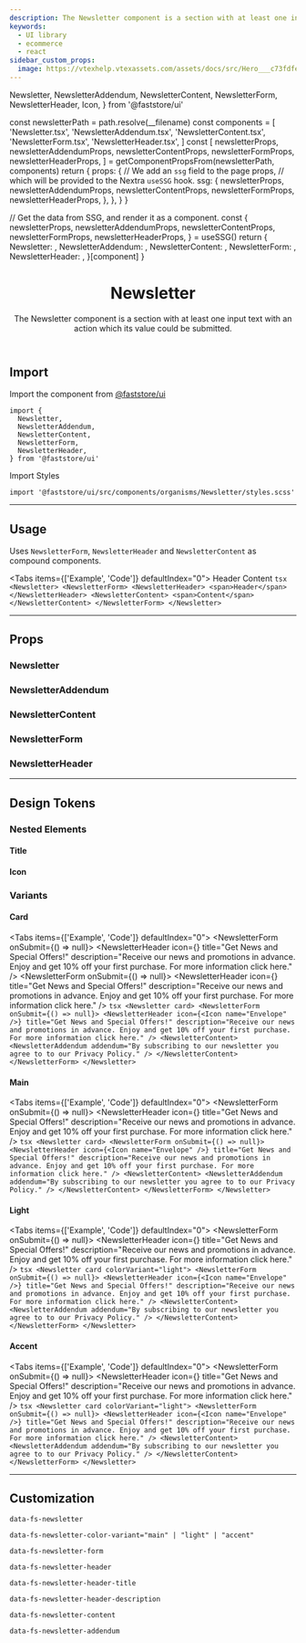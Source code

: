 ```yaml
---
description: The Newsletter component is a section with at least one input text with an action which its value could be submitted..
keywords:
  - UI library
  - ecommerce
  - react
sidebar_custom_props:
  image: https://vtexhelp.vtexassets.com/assets/docs/src/Hero___c73fdfe80ce87c2ccc4701c07e9d5398.png
---
```


  Newsletter,
  NewsletterAddendum,
  NewsletterContent,
  NewsletterForm,
  NewsletterHeader,
  Icon,
} from '@faststore/ui'


  const newsletterPath = path.resolve(__filename)
  const components = [
    'Newsletter.tsx',
    'NewsletterAddendum.tsx',
    'NewsletterContent.tsx',
    'NewsletterForm.tsx',
    'NewsletterHeader.tsx',
  ]
  const [
    newsletterProps,
    newsletterAddendumProps,
    newsletterContentProps,
    newsletterFormProps,
    newsletterHeaderProps,
  ] = getComponentPropsFrom(newsletterPath, components)
  return {
    props: {
      // We add an `ssg` field to the page props,
      // which will be provided to the Nextra `useSSG` hook.
      ssg: {
        newsletterProps,
        newsletterAddendumProps,
        newsletterContentProps,
        newsletterFormProps,
        newsletterHeaderProps,
      },
    },
  }
}

  // Get the data from SSG, and render it as a component.
  const {
    newsletterProps,
    newsletterAddendumProps,
    newsletterContentProps,
    newsletterFormProps,
    newsletterHeaderProps,
  } = useSSG()
  return {
    Newsletter: <PropsSection propsList={newsletterProps} />,
    NewsletterAddendum: <PropsSection propsList={newsletterAddendumProps} />,
    NewsletterContent: <PropsSection propsList={newsletterContentProps} />,
    NewsletterForm: <PropsSection propsList={newsletterFormProps} />,
    NewsletterHeader: <PropsSection propsList={newsletterHeaderProps} />,
  }[component]
}

<header>

# Newsletter

The Newsletter component is a section with at least one input text with an action which its value could be submitted.

</header>

## Import

Import the component from [@faststore/ui](/../components)

```tsx
import {
  Newsletter,
  NewsletterAddendum,
  NewsletterContent,
  NewsletterForm,
  NewsletterHeader,
} from '@faststore/ui'
```

Import Styles

```tsx
import '@faststore/ui/src/components/organisms/Newsletter/styles.scss'
```

---

## Usage

Uses `NewsletterForm`, `NewsletterHeader` and `NewsletterContent` as compound components.

<Tabs items={['Example', 'Code']} defaultIndex="0">
  <Tab>
    <OverviewSection>
      <Newsletter>
        <NewsletterForm>
          <NewsletterHeader>
            <span>Header</span>
          </NewsletterHeader>
          <NewsletterContent>
            <span>Content</span>
          </NewsletterContent>
        </NewsletterForm>
      </Newsletter>
    </OverviewSection>
  </Tab>
  <Tab>
    ```tsx
    <Newsletter>
      <NewsletterForm>
        <NewsletterHeader>
          <span>Header</span>
        </NewsletterHeader>
        <NewsletterContent>
          <span>Content</span>
        </NewsletterContent>
      </NewsletterForm>
    </Newsletter>
    ```
  </Tab>
</Tabs>

---

## Props

### Newsletter

<NewsletterPropsSection component="Newsletter" />

### NewsletterAddendum

<NewsletterPropsSection component="NewsletterAddendum" />

### NewsletterContent

<NewsletterPropsSection component="NewsletterContent" />

### NewsletterForm

<NewsletterPropsSection component="NewsletterForm" />

### NewsletterHeader

<NewsletterPropsSection component="NewsletterHeader" />

---

## Design Tokens

<TokenTable>
  <TokenRow
    token="--fs-newsletter-padding-mobile"
    value="var(--fs-spacing-5)"
  />
  <TokenRow
    token="--fs-newsletter-padding-desktop"
    value="var(--fs-spacing-9) 10%"
  />
  <TokenRow token="--fs-newsletter-border-radius" value="0" />
</TokenTable>

### Nested Elements

#### Title

<TokenTable>
  <TokenRow
    token="--fs-newsletter-title-size"
    value="var(--fs-text-size-title-section)"
  />
  <TokenRow
    token="--fs-newsletter-title-weight"
    value="var(--fs-text-weight-bold)"
  />
</TokenTable>

#### Icon

<TokenTable>
  <TokenRow token="--fs-newsletter-icon-size" value="var(--fs-spacing-5)" />
</TokenTable>

### Variants

#### Card

<Tabs items={['Example', 'Code']} defaultIndex="0">
  <Tab>
    <OverviewSection>
      <Newsletter card>
        <NewsletterForm onSubmit={() => null}>
          <NewsletterHeader
            icon={<Icon name="Envelope" />}
            title="Get News and Special Offers!"
            description="Receive our news and promotions in advance. Enjoy and get 10% off your first purchase. For more information click here."
          />
          <NewsletterContent>
            <NewsletterAddendum addendum="By subscribing to our newsletter you agree to to our Privacy Policy." />
          </NewsletterContent>
        </NewsletterForm>
      </Newsletter>
      <Newsletter card colorVariant="light">
        <NewsletterForm onSubmit={() => null}>
          <NewsletterHeader
            icon={<Icon name="Envelope" />}
            title="Get News and Special Offers!"
            description="Receive our news and promotions in advance. Enjoy and get 10% off your first purchase. For more information click here."
          />
          <NewsletterContent>
            <NewsletterAddendum addendum="By subscribing to our newsletter you agree to to our Privacy Policy." />
          </NewsletterContent>
        </NewsletterForm>
      </Newsletter>
    </OverviewSection>
  </Tab>
  <Tab>
    ```tsx
    <Newsletter card>
      <NewsletterForm onSubmit={() => null}>
        <NewsletterHeader
          icon={<Icon name="Envelope" />}
          title="Get News and Special Offers!"
          description="Receive our news and promotions in advance. Enjoy and get 10% off your first purchase. For more information click here."
        />
        <NewsletterContent>
          <NewsletterAddendum addendum="By subscribing to our newsletter you agree to to our Privacy Policy." />
        </NewsletterContent>
      </NewsletterForm>
    </Newsletter>
    ```
  </Tab>
</Tabs>

<TokenTable>
  <TokenRow
    token="--fs-newsletter-card-border-radius"
    value="var(--fs-border-radius)"
  />
</TokenTable>

#### Main

<Tabs items={['Example', 'Code']} defaultIndex="0">
  <Tab>
    <OverviewSection>
      <Newsletter card>
        <NewsletterForm onSubmit={() => null}>
          <NewsletterHeader
            icon={<Icon name="Envelope" />}
            title="Get News and Special Offers!"
            description="Receive our news and promotions in advance. Enjoy and get 10% off your first purchase. For more information click here."
          />
          <NewsletterContent>
            <NewsletterAddendum addendum="By subscribing to our newsletter you agree to to our Privacy Policy." />
          </NewsletterContent>
        </NewsletterForm>
      </Newsletter>
    </OverviewSection>
  </Tab>
  <Tab>
    ```tsx
    <Newsletter card>
      <NewsletterForm onSubmit={() => null}>
        <NewsletterHeader
          icon={<Icon name="Envelope" />}
          title="Get News and Special Offers!"
          description="Receive our news and promotions in advance. Enjoy and get 10% off your first purchase. For more information click here."
        />
        <NewsletterContent>
          <NewsletterAddendum addendum="By subscribing to our newsletter you agree to to our Privacy Policy." />
        </NewsletterContent>
      </NewsletterForm>
    </Newsletter>
    ```
  </Tab>
</Tabs>

<TokenTable>
  <TokenRow
    token="--fs-newsletter-main-bkg-color"
    value="var(--fs-color-primary-bkg)"
  />
  <TokenRow
    token="--fs-newsletter-main-text-color"
    value="var(--fs-color-primary-text)"
  />
</TokenTable>

#### Light

<Tabs items={['Example', 'Code']} defaultIndex="0">
  <Tab>
    <OverviewSection>
      <Newsletter card colorVariant="light">
        <NewsletterForm onSubmit={() => null}>
          <NewsletterHeader
            icon={<Icon name="Envelope" />}
            title="Get News and Special Offers!"
            description="Receive our news and promotions in advance. Enjoy and get 10% off your first purchase. For more information click here."
          />
          <NewsletterContent>
            <NewsletterAddendum addendum="By subscribing to our newsletter you agree to to our Privacy Policy." />
          </NewsletterContent>
        </NewsletterForm>
      </Newsletter>
    </OverviewSection>
  </Tab>
  <Tab>
    ```tsx
    <Newsletter card colorVariant="light">
      <NewsletterForm onSubmit={() => null}>
        <NewsletterHeader
          icon={<Icon name="Envelope" />}
          title="Get News and Special Offers!"
          description="Receive our news and promotions in advance. Enjoy and get 10% off your first purchase. For more information click here."
        />
        <NewsletterContent>
          <NewsletterAddendum addendum="By subscribing to our newsletter you agree to to our Privacy Policy." />
        </NewsletterContent>
      </NewsletterForm>
    </Newsletter>
    ```
  </Tab>
</Tabs>

<TokenTable>
  <TokenRow
    token="--fs-newsletter-light-bkg-color"
    value="var(--fs-color-secondary-bkg-light)"
  />
  <TokenRow
    token="--fs-newsletter-light-text-color"
    value="var(--fs-color-text-display)"
  />
</TokenTable>

#### Accent

<Tabs items={['Example', 'Code']} defaultIndex="0">
  <Tab>
    <OverviewSection>
      <Newsletter card colorVariant="accent">
        <NewsletterForm onSubmit={() => null}>
          <NewsletterHeader
            icon={<Icon name="Envelope" />}
            title="Get News and Special Offers!"
            description="Receive our news and promotions in advance. Enjoy and get 10% off your first purchase. For more information click here."
          />
          <NewsletterContent>
            <NewsletterAddendum addendum="By subscribing to our newsletter you agree to to our Privacy Policy." />
          </NewsletterContent>
        </NewsletterForm>
      </Newsletter>
    </OverviewSection>
  </Tab>
  <Tab>
    ```tsx
    <Newsletter card colorVariant="light">
      <NewsletterForm onSubmit={() => null}>
        <NewsletterHeader
          icon={<Icon name="Envelope" />}
          title="Get News and Special Offers!"
          description="Receive our news and promotions in advance. Enjoy and get 10% off your first purchase. For more information click here."
        />
        <NewsletterContent>
          <NewsletterAddendum addendum="By subscribing to our newsletter you agree to to our Privacy Policy." />
        </NewsletterContent>
      </NewsletterForm>
    </Newsletter>
    ```
  </Tab>
</Tabs>

<TokenTable>
  <TokenRow
    token="--fs-newsletter-accent-bkg-color"
    value="var(--fs-color-highlighted-bkg)"
  />
  <TokenRow
    token="--fs-newsletter-accent-text-color"
    value="var(--fs-newsletter-light-text-color)"
  />
</TokenTable>

---

## Customization

`data-fs-newsletter`

`data-fs-newsletter-color-variant="main" | "light" | "accent"`

`data-fs-newsletter-form`

`data-fs-newsletter-header`

`data-fs-newsletter-header-title`

`data-fs-newsletter-header-description`

`data-fs-newsletter-content`

`data-fs-newsletter-addendum`
